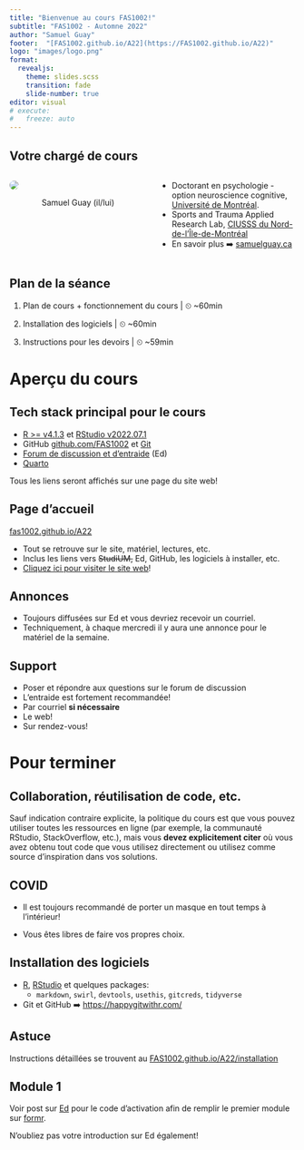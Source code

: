 ```yaml
---
title: "Bienvenue au cours FAS1002!"
subtitle: "FAS1002 - Automne 2022"
author: "Samuel Guay"
footer:  "[FAS1002.github.io/A22](https://FAS1002.github.io/A22)"
logo: "images/logo.png"
format: 
  revealjs: 
    theme: slides.scss
    transition: fade
    slide-number: true
editor: visual
# execute:
#   freeze: auto
---
```


## Votre chargé de cours

::: columns
::: {#vcenter .column width="50%"}
![](https://www.gravatar.com/avatar/5d5641f9ec6f020743c4ff93ff68adef?s=240&d=mp){style="border-radius: 50%"
fig-alt="Photo de Samuel Guay" fig-align="center"}

::: {style="text-align: center;"}
Samuel Guay (il/lui)
:::
:::

::: {.column width="50%"}
-   Doctorant en psychologie - option neuroscience cognitive, <br> [Université
    de Montréal](https://psy.umontreal.ca).
-   Sports and Trauma Applied Research Lab, [CIUSSS du
    Nord-de-l'Île-de-Montréal](htttps://rechercheciusssnim.ca)
-   En savoir plus ➡️ [samuelguay.ca](https://samuelguay.ca)
:::
:::

## Plan de la séance

::: incremental
1.  Plan de cours + fonctionnement du cours \| ⏲ \~60min

2.  Installation des logiciels \| ⏲ \~60min

3.  Instructions pour les devoirs \| ⏲ \~59min
:::

# Aperçu du cours

## Tech stack principal pour le cours

-   [R \>= v4.1.3](https://www.r-project.org/) et [RStudio
    v2022.07.1](https://www.rstudio.com/products/rstudio/download/)
-   GitHub [github.com/FAS1002](https://github.com/FAS1002) et
    [Git](https://happygitwithr.com/)
-   [Forum de discussion et
    d'entraide](https://edstem.org/us/courses/6933/discussion/) (Ed)
-   [Quarto](https://quarto.org)

::: callout-important
Tous les liens seront affichés sur une page du site web!
:::

## Page d'accueil

[fas1002.github.io/A22](https:/fas1002.github.io/A22)

-   Tout se retrouve sur le site, matériel, lectures, etc.
-   Inclus les liens vers ~~StudiUM,~~ Ed, GitHub, les logiciels à installer,
    etc.
-   [Cliquez ici pour visiter le site web](https://fas1002.github.io/A22)!

## Annonces

-   Toujours diffusées sur Ed et vous devriez recevoir un courriel.
-   Techniquement, à chaque mercredi il y aura une annonce pour le matériel de
    la semaine.

## Support

-   Poser et répondre aux questions sur le forum de discussion
-   L'entraide est fortement recommandée!
-   Par courriel **si nécessaire**
-   Le web!
-   Sur rendez-vous!

# Pour terminer

## Collaboration, réutilisation de code, etc.

Sauf indication contraire explicite, la politique du cours est que vous pouvez
utiliser toutes les ressources en ligne (par exemple, la communauté RStudio,
StackOverflow, etc.), mais vous **devez explicitement citer** où vous avez
obtenu tout code que vous utilisez directement ou utilisez comme source
d'inspiration dans vos solutions.

## COVID

-   Il est toujours recommandé de porter un masque en tout temps à l'intérieur!

-   Vous êtes libres de faire vos propres choix.

## Installation des logiciels

-   [R](https://www.r-project.org/), [RStudio](https://rstudio.com) et quelques
    packages:
    -   `markdown`, `swirl`, `devtools`, `usethis`, `gitcreds`, `tidyverse`
-   Git et GitHub ➡️ <https://happygitwithr.com/>

::: callout-tip
## Astuce

Instructions détaillées se trouvent au
[FAS1002.github.io/A22/installation](https://FAS1002.github.io/installation)
:::

## Module 1

Voir post sur [Ed](https://edstem.org/us/courses/6933) pour le code
d'activation afin de remplir le premier module sur
[formr](https://fas1002-m01.formr.org).

::: callout-important
N'oubliez pas votre introduction sur Ed également!
:::
